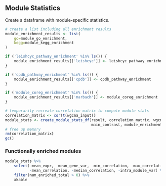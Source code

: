 Module Statistics
-----------------

Create a dataframe with module-specific statistics.

```r
# create a list including all enrichment results
module_enrichment_results <- list(
    go=module_go_enrichment,
    kegg=module_kegg_enrichment
)

if ('leishcyc_pathway_enrichment' %in% ls()) {
    module_enrichment_results[['leishcyc']] <- leishcyc_pathway_enrichment
}

if ('cpdb_pathway_enrichment' %in% ls()) {
    module_enrichment_results[['cpdb']] <- cpdb_pathway_enrichment
}

if ('module_coreg_enrichment' %in% ls()) {
    module_enrichment_results[['marbach']] <- module_coreg_enrichment
}

# temporarily recreate correlation matrix to compute module stats
correlation_matrix <- cor(t(wgcna_input))
module_stats <- create_module_stats_df(result, correlation_matrix, wgcna_input,
                                       main_contrast, module_enrichment_results)
# free up memory
rm(correlation_matrix)
gc()
```

### Functionally enriched modules

```r
module_stats %>% 
    select(-mean_expr, -mean_gene_var, -min_correlation, -max_correlation,
           -mean_correlation, -median_correlation, -intra_module_var) %>%
    filter(num_enriched_total > 0) %>%
    xkable
```
